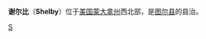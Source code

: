 {{Infobox Settlement
| name = 谢尔比<br/>Shelby
| image_skyline = 
| imagesize = 
| image_caption = 
| image_flag = 
| image_shield = 
| pushpin_map = USA Montana
| pushpin_label_position = bottom
| subdivision_type = 国家
| subdivision_name = {{USA}}
| subdivision_type1 = [[美国行政区划|州]]
| subdivision_name1 = [[蒙大拿州|蒙大拿州]]
| subdivision_type2 = [[蒙大拿州各县列表|县]]
| subdivision_name2 =  [[图尔县_(蒙大拿州)|图尔县]]
| elevation_m = 1005
| elevation_ft = 
| area_total_km2 = 8.5
| population_as_of = 2000年
| population_total = 519
| population_density_km2 = auto
| timezone = [[MST|MST]]
| utc_offset = -7
| timezone_DST = [[MDT|MDT]]
| utc_offset_DST = -6
| latd = 48
| latm = 30
| lats = 26
| latNS = N
| longd = 111
| longm = 51
| longs = 37
| longEW = W
| website =  
}}
'''谢尔比'''（'''Shelby'''）位于[[美国|美国]][[蒙大拿州|蒙大拿州]]西北部，是[[图尔县_(蒙大拿州)|图尔县]]的县治。

{{Montana-stub}}

[[Category:蒙大拿州城市|S]]